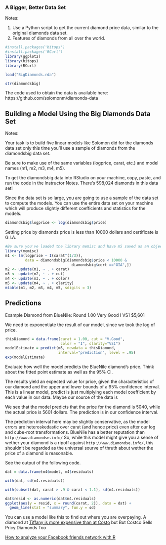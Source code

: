 
### A Bigger, Better Data Set
Notes:

1. Use a Python script to get the current diamond price data, similar to the original diamonds data set.
2. Features of diamonds from all over the world.


```{r A Bigger, Better Data Set}
#install.packages('bitops')
#install.packages('RCurl')
library(ggplot2)
library(bitops)
library(RCurl)

load("BigDiamonds.rda")

str(diamondsbig)
```

The code used to obtain the data is available here:
https://github.com/solomonm/diamonds-data

## Building a Model Using the Big Diamonds Data Set
Notes:

Your task is to build five linear models like Solomon did for the diamonds data set only this time you'll use a sample of diamonds from the diamondsbig data set.

Be sure to make use of the same variables (logprice, carat, etc.) and model names (m1, m2, m3, m4, m5).

To get the diamondsbig data into RStudio on your machine, copy, paste, and run the code in the Instructor Notes. There's 598,024 diamonds in this data set!

Since the data set is so large, you are going to use a sample of the data set to compute the models. You can use the entire data set on your machine which will produce slightly different coefficients and statistics for the models.

```{r}
diamondsbig$logprice <- log(diamondsbig$price)
```

Setting price by diamonds price is less than 10000 dollars and certificate is G.I.A.

```{r Building a Model Using the Big Diamonds Data Set}
#Be sure you've loaded the library memisc and have m5 saved as an object in your workspace.
library(memisc)
m1 <- lm(logprice ~ I(carat^(1/3)), 
         data = diamondsbig[diamondsbig$price < 10000 &
                              diamondsbig$cert =="GIA",])
m2 <- update(m1, ~ . + carat)
m3 <- update(m2, ~ . + cut)
m4 <- update(m3, ~ . + color)
m5 <- update(m4, ~ . + clarity)
mtable(m1, m2, m3, m4, m5, sdigits = 3)
```

## Predictions

Example Diamond from BlueNile:
Round 1.00 Very Good I VS1 $5,601

We need to exponentiate the result of our model, since we took the log of price.

```{r}
thisDiamond = data.frame(carat = 1.00, cut = "V.Good",
                         color = "I", clarity="VS1")
modelEstimate = predict(m5, newdata = thisDiamond,
                        interval="prediction", level = .95)
exp(modelEstimate)
```

Evaluate how well the model predicts the BlueNile diamond's price. Think about the fitted point estimate as well as the 95% CI.

The results yield an expected value for price, given the characteristics of our diamond and the upper and lower bounds of a 95% confidence interval. This is a linear model, predict is just multiplying each model coefficient by each value in our data. Maybe our source of the data is 


We see that the model predicts that the price for the diamond is 5040, while the actual price is 5601 dollars. The prediction is in our confidence interval.

The prediction interval here may be slightly conservative, as the model errors are heteroskedastic over carat (and hence price) even after our log and cube-root transformations. BlueNile has a better reputation than `http://www.diamondse.info/` So, while this model might give you a sense of wether your diamond is a ripoff against `http://www.diamondse.info/`, this shouldn't be regarded as the universal sourve of thruth about wether the price of a diamond is reasonable.

See the output of the following code.

```{r}
dat = data.frame(m4$model, m4$residuals)

with(dat, sd(m4.residuals))

with(subset(dat, carat > .9 & carat < 1.1), sd(m4.residuals))

dat$resid <- as.numeric(dat$m4.residuals)
ggplot(aes(y = resid, x = round(carat, 2)), data = dat) +
  geom_line(stat = "summary", fun.y = sd)
```

You can use a model like this to find out where you are overpaying. A diamond at [Tiffany is more expensive than at Costo](https://www.bloomberg.com/news/articles/2013-05-06/tiffany-vs-dot-costco-which-diamond-ring-is-better) but But Costco Sells Pricy Diamonds Too

[How to analyze your Facebook friends network with R](https://blog.revolutionanalytics.com/2013/11/how-to-analyze-you-facebook-friends-network-with-r.html)